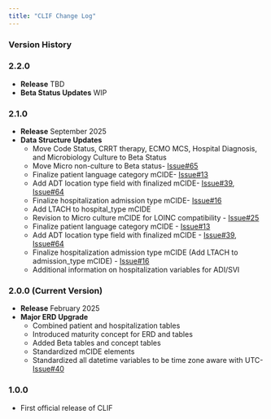 ```yaml
---
title: "CLIF Change Log"
---
```


### Version History

### 2.2.0 
- **Release** TBD
- **Beta Status Updates** WIP


### 2.1.0
- **Release** September 2025
- **Data Structure Updates**
  - Move Code Status, CRRT therapy, ECMO MCS, Hospital Diagnosis, and Microbiology Culture to Beta Status 
  - Move Micro non-culture to Beta status- [Issue#65](https://github.com/Common-Longitudinal-ICU-data-Format/CLIF/issues/65)
  - Finalize patient language category mCIDE- [Issue#13](https://github.com/Common-Longitudinal-ICU-data-Format/CLIF/issues/13)
  - Add ADT location type field with finalized mCIDE- [Issue#39](https://github.com/Common-Longitudinal-ICU-data-Format/CLIF/issues/39), [Issue#64](https://github.com/Common-Longitudinal-ICU-data-Format/CLIF/issues/64)
  - Finalize hospitalization admission type mCIDE- [Issue#16](https://github.com/Common-Longitudinal-ICU-data-Format/CLIF/issues/16)
  - Add LTACH to hospital_type mCIDE
  - Revision to Micro culture mCIDE for LOINC compatibility - [Issue#25](https://github.com/Common-Longitudinal-ICU-data-Format/CLIF/issues/25)
  - Finalize patient language category mCIDE - [Issue#13](https://github.com/Common-Longitudinal-ICU-data-Format/CLIF/issues/13)
  - Add ADT location type field with finalized mCIDE - [Issue#39](https://github.com/Common-Longitudinal-ICU-data-Format/CLIF/issues/39), [Issue#64](https://github.com/Common-Longitudinal-ICU-data-Format/CLIF/issues/64)
  - Finalize hospitalization admission type mCIDE (Add LTACH to admission_type mCIDE) - [Issue#16](https://github.com/Common-Longitudinal-ICU-data-Format/CLIF/issues/39)
  - Additional information on hospitalization variables for ADI/SVI

### 2.0.0 (Current Version)
- **Release** February 2025
- **Major ERD Upgrade**
  - Combined patient and hospitalization tables
  - Introduced maturity concept for ERD and tables
  - Added Beta tables and concept tables
  - Standardized mCIDE elements
  - Standardized all datetime variables to be time zone aware with UTC- [Issue#40](https://github.com/Common-Longitudinal-ICU-data-Format/CLIF/issues/40)

### 1.0.0
- First official release of CLIF
